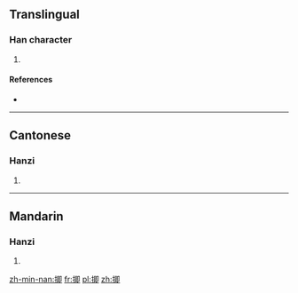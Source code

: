 ==Translingual==

===Han character===
{{Han char|rn=64|rad=手|as=09|sn=12|four=57020|canj=QAIL|ids=⿰扌即}}

# {{defn|Han|sort=手09}}

====References====
* {{Han ref|kx=0443.150|dkj=12373|dj=0794.150|hdz=31920.040|uh=63E4|ud=25572|bh=D1B9|bd=53689}}

----

==Cantonese==

===Hanzi===
{{yue-hanzi|jyut=[[zat1]], [[zeot1]]|y=jat1, jeut1}}

# {{defn|lang=yue|sort=手09}}

----

==Mandarin==

===Hanzi===
{{cmn-hanzi|pin=[[jí]] ([[ji2]]), [[dì]] ([[di4]])|wg=chi<sup>2</sup>, ti<sup>4</sup>}}

# {{defn|lang=cmn|sort=手09}}

[[zh-min-nan:揤]]
[[fr:揤]]
[[pl:揤]]
[[zh:揤]]